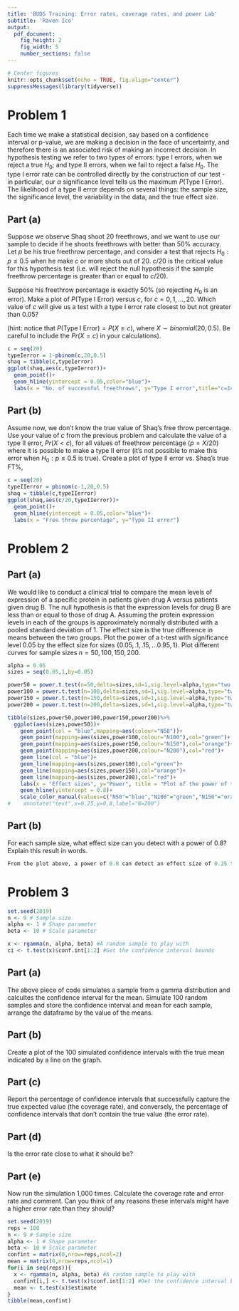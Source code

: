 ```yaml
---
title: 'BUDS Training: Error rates, coverage rates, and power Lab'
subtitle: 'Raven Ico'
output:
  pdf_document:
    fig_height: 2
    fig_width: 5
    number_sections: false
---
```



```r
# Center figures
knitr::opts_chunk$set(echo = TRUE, fig.align="center")
suppressMessages(library(tidyverse))
```
# Problem 1

Each time we make a statistical decision, say based on a confidence interval or p-value, we are making a decision in the face of uncertainty, and therefore there is an associated risk of making an incorrect decision.  In hypothesis testing we refer to two types of errors: type I errors, when we reject a true $H_0$; and type II errors, when we fail to reject a false $H_0$.  The type I error rate can be controlled directly by the construction of our test - in particular, our $\alpha$ significance level tells us the maximum $P(\mbox{Type I Error})$.  The likelihood of a type II error depends on several things: the sample size, the significance level, the variability in the data, and the true effect size.  

## Part (a)

Suppose we observe Shaq shoot 20 freethrows, and we want to use our sample to decide if he shoots freethrows with better than 50\% accuracy.  Let $p$ be his true freethrow percentage, and consider a test that rejects $H_0: p \leq 0.5$ when he make $c$ or more shots out of 20. $c/20$ is the critical value for this hypothesis test (i.e. will reject the null hypothesis if the sample freethrow percentage is greater than or equal to $c/20$). 

Suppose his freethrow percentage is exactly 50\% (so rejecting $H_0$ is an error).  Make a plot of $P(\mbox{Type I Error})$ versus $c$, for $c=0,1,\ldots,20$.  Which value of $c$ will give us a test with a type I error rate closest to but not greater than $0.05$?  

(hint: notice that $P(\mbox{Type I Error}) = P(X \geq c)$, where $X\sim binomial(20,0.5)$. Be careful to include the $Pr(X=c)$ in your calculations).  

```r
c = seq(20)
typeIerror = 1-pbinom(c,20,0.5)
shaq = tibble(c,typeIerror)
ggplot(shaq,aes(c,typeIerror))+
  geom_point()+
  geom_hline(yintercept = 0.05,color="blue")+
  labs(x = "No. of successful freethrows", y="Type I error",title="c=14 gives type I error closest but not greater than 0.05")
```



## Part (b)

Assume now, we don't know the true value of Shaq's free throw percentage. Use your value of $c$ from the previous problem and calculate the value of a type II error, $Pr(X < c)$, for all values of freethrow percentage ($p = X/20$) where it is possible to make a type II error (it's not possible to make this error when $H_0: p \le 0.5$ is true).  Create a plot of type II error vs. Shaq's true FT\%, 

```r
c = seq(20)
typeIIerror = pbinom(c-1,20,0.5)
shaq = tibble(c,typeIIerror)
ggplot(shaq,aes(c/20,typeIIerror))+
  geom_point()+
  geom_hline(yintercept = 0.05,color="blue")+
  labs(x = "Free throw percentage", y="Type II error")
```


# Problem 2

## Part (a)
We would like to conduct a clinical trial to compare the mean levels of expression of a specific protein in patients given drug A versus patients given drug B. The null hypothesis is that the expression levels for drug B are less than or equal to those of drug A. Assuming the protein expression levels in each of the groups is approximately normally distributed with a pooled standard deviation of 1. The effect size is the true difference in means between the two groups. Plot the power of a t-test with significance level 0.05 by the effect size for sizes $\{0.05, .1, .15, ... 0.95, 1\}$.  Plot different curves for sample sizes $n = 50, 100, 150, 200$.

```r
alpha = 0.05
sizes = seq(0.05,1,by=0.05)

power50 = power.t.test(n=50,delta=sizes,sd=1,sig.level=alpha,type="two.sample",alternative="one.sided")$power
power100 = power.t.test(n=100,delta=sizes,sd=1,sig.level=alpha,type="two.sample",alternative="one.sided")$power
power150 = power.t.test(n=150,delta=sizes,sd=1,sig.level=alpha,type="two.sample",alternative="one.sided")$power
power200 = power.t.test(n=200,delta=sizes,sd=1,sig.level=alpha,type="two.sample",alternative="one.sided")$power

tibble(sizes,power50,power100,power150,power200)%>%
  ggplot(aes(sizes,power50))+
    geom_point(col = "blue",mapping=aes(colour="N50"))+
    geom_point(mapping=aes(sizes,power100,colour="N100"),col="green")+
    geom_point(mapping=aes(sizes,power150,colour="N150"),col="orange")+
    geom_point(mapping=aes(sizes,power200,colour="N200"),col="red")+
    geom_line(col = "blue")+
    geom_line(mapping=aes(sizes,power100),col="green")+
    geom_line(mapping=aes(sizes,power150),col="orange")+
    geom_line(mapping=aes(sizes,power200),col="red")+
    labs(x = "Effect sizes", y="Power", title = "Plot of the power of t test according to different effect sizes")+
    geom_hline(yintercept = 0.8)+
    scale_color_manual(values=c("N50"="blue","N100"="green","N150"="orange","N200"="red"))#+
#    annotate("text",x=0.25,y=0.8,label="N=200")


```

## Part (b)
For each sample size, what effect size can you detect with a power of 0.8? Explain this result in words. 

```r
From the plot above, a power of 0.8 can detect an effect size of 0.25 for N=200, about 0.2625 for N=150, 0.27 for N=100, and 0.50 for N=50. Recall that effect size is the difference in the current mean vs. the actual mean. Thus, the effect size that can be detected increases as the number of samples decreases. 
```


# Problem 3
```r
set.seed(2019)
n <- 9 # Sample size
alpha <- 1 # Shape parameter  
beta <- 10 # Scale parameter

x <- rgamma(n, alpha, beta) #A random sample to play with
ci <- t.test(x)$conf.int[1:2] #Get the confidence interval bounds
```

## Part (a)
The above piece of code simulates a sample from a gamma distribution and calcultes the confidence interval for the mean. Simulate 100 random samples and store the confidence interval and mean for each sample, arrange the dataframe by the value of the means.

## Part (b)
Create a plot of the 100 simulated confidence intervals with the true mean indicated by a line on the graph.

## Part (c)
Report the percentage of confidence intervals that successfully capture the true expected value (the coverage rate), and conversely, the percentage of confidence intervals that don't contain the true value (the error rate). 

## Part (d) 
Is the error rate close to what it should be?

## Part (e)
Now run the simulation 1,000 times. Calculate the coverage rate and error rate and comment. Can you think of any reasons these intervals might have a higher error rate than they should? 

```r
set.seed(2019)
reps = 100
n <- 9 # Sample size
alpha <- 1 # Shape parameter  
beta <- 10 # Scale parameter
confint = matrix(0,nrow=reps,ncol=2)
mean = matrix(0,nrow=reps,ncol=1)
for(i in seq(reps)){
  x <- rgamma(n, alpha, beta) #A random sample to play with
  confint[i,] <- t.test(x)$conf.int[1:2] #Get the confidence interval bounds
  mean <- t.test(x)$estimate
}
tibble(mean,confint)

```


